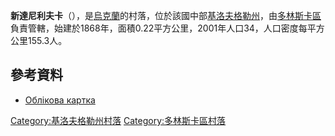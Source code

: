 {{coord|47|59|15|N|32|47|53|E|scale:100000_region:UA|display=title}}

'''新達尼利夫卡'''（{{lang-uk|Новоданилівка}}），是[[烏克蘭|烏克蘭]]的村落，位於該國中部[[基洛夫格勒州|基洛夫格勒州]]，由[[多林斯卡區|多林斯卡區]]負責管轄，始建於1868年，面積0.22平方公里，2001年人口34，人口密度每平方公里155.3人。

==參考資料==
* [http://gska2.rada.gov.ua/pls/z7502/A005?rdat1=30.01.2010&rf7571=16706 Облікова картка]{{dead link|date=2018年3月 |bot=InternetArchiveBot |fix-attempted=yes }}

{{DEFAULTSORT:Новоданилівка}}
[[Category:基洛夫格勒州村落|Category:基洛夫格勒州村落]]
[[Category:多林斯卡區村落|Category:多林斯卡區村落]]


{{Kirovohrad-geo-stub}}